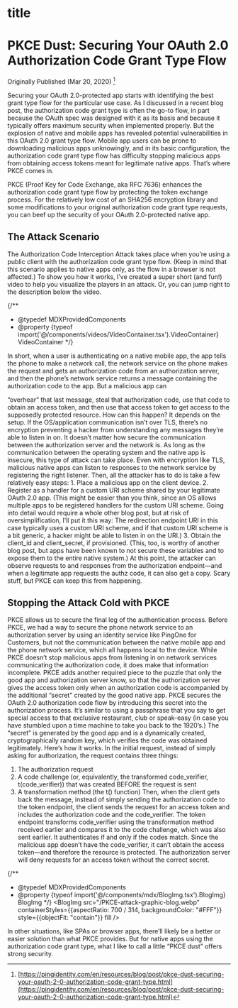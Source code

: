 
<h1>title</h1>

# PKCE Dust: Securing Your OAuth 2.0 Authorization Code Grant Type Flow

Originally Published (Mar 20, 2020) [^url]

Securing your OAuth 2.0-protected app starts with identifying the best grant
type flow for the particular use case. As I discussed in a recent blog post, the
authorization code grant type is often the go-to flow, in part because the OAuth
spec was designed with it as its basis and because it typically offers maximum
security when implemented properly. But the explosion of native and mobile apps
has revealed potential vulnerabilities in this OAuth 2.0 grant type flow. Mobile
app users can be prone to downloading malicious apps unknowingly, and in its
basic configuration, the authorization code grant type flow has difficulty
stopping malicious apps from obtaining access tokens meant for legitimate native
apps. That’s where PKCE comes in.

PKCE (Proof Key for Code Exchange, aka RFC 7636) enhances the authorization code
grant type flow by protecting the token exchange process. For the relatively low
cost of an SHA256 encryption library and some modifications to your original
authorization code grant type requests, you can beef up the security of your
OAuth 2.0-protected native app.

## The Attack Scenario

The Authorization Code Interception Attack takes place when you’re using a
public client with the authorization code grant type flow. (Keep in mind that
this scenario applies to native apps only, as the flow in a browser is not
affected.) To show you how it works, I’ve created a super short (and fun!) video
to help you visualize the players in an attack. Or, you can jump right to the
description below the video.

{/**
  * @typedef MDXProvidedComponents
  * @property {typeof import('@/components/videos/VideoContainer.tsx').VideoContainer} VideoContainer
  */}
<VideoContainer
  title="Visualizing the OAuth Flow and Why PKCE is Needed"
  url="https://www.youtube.com/embed/_zWovo2zv6k"
/>

In short, when a user is authenticating on a native mobile app, the app tells
the phone to make a network call, the network service on the phone makes the
request and gets an authorization code from an authorization server, and then
the phone’s network service returns a message containing the authorization code
to the app. But a malicious app can

“overhear” that last message, steal that authorization code, use that code to
obtain an access token, and then use that access token to get access to the
supposedly protected resource. How can this happen? It depends on the setup. If
the OS/application communication isn’t over TLS, there’s no encryption
preventing a hacker from understanding any messages they’re able to listen in
on. It doesn’t matter how secure the communication between the authorization
server and the network is. As long as the communication between the operating
system and the native app is insecure, this type of attack can take place. Even
with encryption like TLS, malicious native apps can listen to responses to the
network service by registering the right listener. Then, all the attacker has to
do is take a few relatively easy steps: 1. Place a malicious app on the client
device. 2. Register as a handler for a custom URI scheme shared by your
legitimate OAuth 2.0 app. (This might be easier than you think, since an OS
allows multiple apps to be registered handlers for the custom URI scheme. Going
into detail would require a whole other blog post, but at risk of
oversimplification, I’ll put it this way: The redirection endpoint URI in this
case typically uses a custom URI scheme, and if that custom URI scheme is a bit
generic, a hacker might be able to listen in on the URI.) 3. Obtain the
client_id and client_secret, if provisioned. (This, too, is worthy of another
blog post, but apps have been known to not secure these variables and to expose
them to the entire native system.) At this point, the attacker can observe
requests to and responses from the authorization endpoint—and when a legitimate
app requests the authz code, it can also get a copy. Scary stuff, but PKCE can
keep this from happening.

## Stopping the Attack Cold with PKCE

PKCE allows us to secure the final leg of the authentication process. Before
PKCE, we had a way to secure the phone network service to an authorization
server by using an identity service like PingOne for Customers, but not the
communication between the native mobile app and the phone network service, which
all happens local to the device. While PKCE doesn’t stop malicious apps from
listening in on network services communicating the authorization code, it does
make that information incomplete. PKCE adds another required piece to the puzzle
that only the good app and authorization server know, so that the authorization
server gives the access token only when an authorization code is accompanied by
the additional “secret” created by the good native app. PKCE secures the OAuth
2.0 authorization code flow by introducing this secret into the authorization
process. It’s similar to using a passphrase that you say to get special access
to that exclusive restaurant, club or speak-easy (in case you have stumbled upon
a time machine to take you back to the 1920’s.) The “secret” is generated by the
good app and is a dynamically created, cryptographically random key, which
verifies the code was obtained legitimately. Here’s how it works. In the initial
request, instead of simply asking for authorization, the request contains three
things:

1. The authorization request
2. A code challenge (or, equivalently, the transformed code_verifier,
   t(code_verifier)) that was created BEFORE the request is sent
3. A transformation method (the t() function) Then, when the client gets back
   the message, instead of simply sending the authorization code to the token
   endpoint, the client sends the request for an access token and includes the
   authorization code and the code_verifier. The token endpoint transforms
   code_verifier using the transformation method received earlier and compares
   it to the code challenge, which was also sent earlier. It authenticates if
   and only if the codes match. Since the malicious app doesn’t have the
   code_verifier, it can’t obtain the access token—and therefore the resource is
   protected. The authorization server will deny requests for an access token
   without the correct secret.

{/**
  * @typedef MDXProvidedComponents
  * @property {typeof import('@/components/mdx/BlogImg.tsx').BlogImg} BlogImg
  */}
<BlogImg src="/PKCE-attack-graphic-blog.webp" containerStyles={{aspectRatio: 700 / 314, backgroundColor: "#FFF"}} style={{objectFit: "contain"}} fill />

In other situations, like SPAs or browser apps, there’ll likely be a better or
easier solution than what PKCE provides. But for native apps using the
authorization code grant type, what I like to call a little “PKCE dust” offers
strong security.

[^url]: [https://pingidentity.com/en/resources/blog/post/pkce-dust-securing-your-oauth-2-0-authorization-code-grant-type.html](https://pingidentity.com/en/resources/blog/post/pkce-dust-securing-your-oauth-2-0-authorization-code-grant-type.html)
